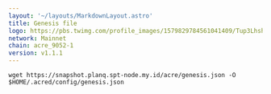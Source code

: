 ```yaml
---
layout: '~/layouts/MarkdownLayout.astro'
title: Genesis file
logo: https://pbs.twimg.com/profile_images/1579829784561041409/Tup3Lhsh_400x400.jpg
network: Mainnet
chain: acre_9052-1
version: v1.1.1
---
```

```
wget https://snapshot.planq.spt-node.my.id/acre/genesis.json -O $HOME/.acred/config/genesis.json
```
